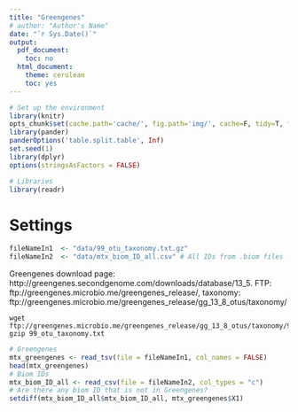 ```yaml
---
title: "Greengenes"
# author: "Author's Name"
date: "`r Sys.Date()`"
output:
  pdf_document:
    toc: no
  html_document:
    theme: cerulean
    toc: yes
---
```


```r
# Set up the environment
library(knitr)
opts_chunk$set(cache.path='cache/', fig.path='img/', cache=F, tidy=T, fig.keep='high', echo=F, dpi=100, warnings=F, message=F, comment=NA, warning=F, results='as.is', fig.width = 10, fig.height = 6) #out.width=700, 
library(pander)
panderOptions('table.split.table', Inf)
set.seed(1)
library(dplyr)
options(stringsAsFactors = FALSE)
```

```r
# Libraries
library(readr)
```

# Settings

```r
fileNameIn1  <- "data/99_otu_taxonomy.txt.gz"
fileNameIn2  <- "data/mtx_biom_ID_all.csv" # All IDs from .biom files
```

Greengenes download page: http://greengenes.secondgenome.com/downloads/database/13_5. FTP: ftp://greengenes.microbio.me/greengenes_release/, taxonomy: ftp://greengenes.microbio.me/greengenes_release/gg_13_8_otus/taxonomy/

```
wget ftp://greengenes.microbio.me/greengenes_release/gg_13_8_otus/taxonomy/99_otu_taxonomy.txt
gzip 99_otu_taxonomy.txt
```


```r
# Greengenes
mtx_greengenes <- read_tsv(file = fileNameIn1, col_names = FALSE)
head(mtx_greengenes)
# Biom IDs
mtx_biom_ID_all <- read_csv(file = fileNameIn2, col_types = "c")
# Are there any biom ID that is not in Greengenes?
setdiff(mtx_biom_ID_all$mtx_biom_ID_all, mtx_greengenes$X1)
```

